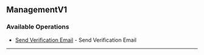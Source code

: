 
## ManagementV1

### Available Operations

* [Send Verification Email](/management_v1/send_verification_email) - Send Verification Email

---
<SendVerificationEmail />
